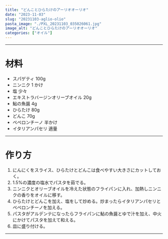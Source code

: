 ```yaml
---
title: "どんことひらたけのアーリオオーリオ"
date: "2023-11-03"
slug: "20231103-aglio-olio"
pasta_image: "./PXL_20231103_035026061.jpg"
image_alt: "どんことひらたけのアーリオオーリオ"
categories: ["オイル"]
---
```


---

# 材料

- スパゲティ 100g
- ニンニク 1 かけ
- 塩 少々
- エキストラバージンオリーブオイル 20g
- 鮎の魚醤 4g
- ひらたけ 80g
- どんこ 70g
- ペペロンチーノ 半かけ
- イタリアンパセリ 適量

---

# 作り方

1. にんにくをスライス、ひらたけとどんこは食べやすい大きさにカットしておく。
2. 1.5%の濃度の塩水でパスタを茹でる。
3. ニンニクとオリーブオイルを冷えた状態のフライパンに入れ、加熱しニンニクの香りをオイルに移す。
4. ひらたけとどんこを加え、塩をして炒める。炒まったらイタリアンパセリとペペロンチーノを加える。
5. パスタがアルデンテになったらフライパンに鮎の魚醤とゆで汁を加え、中火にかけてパスタを加えて和える。
6. 皿に盛り付ける。

---
